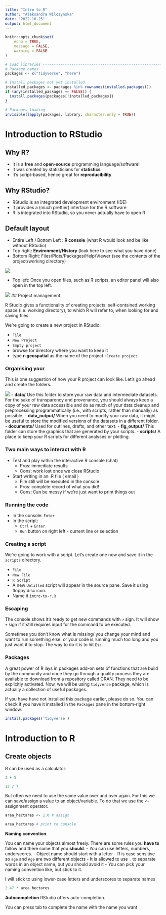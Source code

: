 ```yaml
---
title: "Intro to R"
author: "Aleksandra Wilczynska"
date: "2022-10-25"
output: html_document
---
```


```r
knitr::opts_chunk$set(
	echo = TRUE,
	message = FALSE,
	warning = FALSE
)

# Load libraries ----------------------------------------------------------
# Package names
packages <- c("tidyverse", "here")

# Install packages not yet installed
installed_packages <- packages %in% rownames(installed.packages())
if (any(installed_packages == FALSE)) {
  install.packages(packages[!installed_packages])
}

# Packages loading
invisible(lapply(packages, library, character.only = TRUE))
```

# Introduction to RStudio

## Why R?

- It is a **free** and **open-source** programming language/software! 
- It was created by statisticians for **statistics** 
- It's script-based, hence great for **reproducibility** 

## Why RStudio?
- RStudio is an integrated development environment (IDE)
- It provides a (much prettier) interface for the R software
- R is integrated into RStudio, so you never actually have to open R 

## Default layout

- Entire Left / Bottom Left : **R console** (what R would look and be like without RStudio)
- Top right: **Environment/History** (look here to see what you have done)
- Bottom Right: Files/Plots/Packages/Help/Viewer (see the contents of the project/working directory)

![](../assets/img/01-rstudio.png)

- Top left: Once you open files, such as R scripts, an editor panel will also open in the top left.

![](../assets/img/02-rstudio.png)
## Project management 

R Studio gives a functionality of creating projects: self-contained working space (i.e. working directory), to which R will refer to, when looking for and saving files.

We’re going to create a new project in RStudio:

- `File` 
- `New Project` 
- `Empty project` 
- browse for directory where you want to keep it 
- type **r-geospatial** as the name of the project 
-`Create project`

### Organising your

This is one suggestion of how your R project can look like. Let's go ahead and create the folders. 

![](../assets/img/rstudio_project_files.jpeg)
- **data/** Use this folder to store your raw data and intermediate datasets. For the sake of transparency and provenance, you should always keep a copy of your raw data accessible and do as much of your data cleanup and preprocessing programmatically (i.e., with scripts, rather than manually) as possible.
- **data_output/** When you need to modify your raw data, it might be useful to store the modified versions of the datasets in a different folder.
- **documents/** Used for outlines, drafts, and other text.
- **fig_output/** This folder can store the graphics that are generated by your scripts.
- **scripts/** A place to keep your R scripts for different analyses or plotting.

### Two main ways to interact with R

- Test and play within the interactive R console (chat)
    - Pros: immediate results
    - Cons: work lost once we close RStudio
    
- Start writing in an .R file ( email )
    - File still will be executed in the console
    - Pros: complete record of what you did!
    - Cons: Can be messy if we're just want to print things out

### Running the code

- In the console: `Enter`
- In the script:
   - `Ctrl` + `Enter` 
   - `Run` button on right left - current line or selection

### Creating a script
We're going to work with a script. Let's create one now and save it in the `scripts` directory.

- `File` 
- `New File` 
- `R Script` 
- A new `Untitled` script will appear in the source pane. Save it using floppy disc icon.
- Name it `intro-to-r.R`

### Escaping 

The console shows it's ready to get new commands with `>` sign. It will show `+` sign if it still requires input for the command to be executed. 

Sometimes you don't know what is missing/ you change your mind and want to run something else, or your code is running much too long and you just want it to stop. The way to do it is to hit `Esc`.

### Packages 

A great power of R lays in packages add-on sets of functions that are build by the community and once they go through a quality process they are available to download from a repository called CRAN. They need to be explicitly activated. 
Now, we will be using `tidyverse` package, which is actually a collection of useful packages. 

If you have have not installed this package earlier, please do so. You can check if you have it installed in the `Packages` pane in the bottom-right window.

```r
install.packages('tidyverse')
```

# Introduction to R

## Create objects 

R can be used as a calculator:
```r
3 + 5

12 / 7
```

But often we need to use the same value over and over again. For this we can save/assign a value to an object/variable. To do that we use the `<-` assignment operator.

```r
area_hectares <- 1.0 # assign

area_hectares # print to console
```

<div class="alert alert-info">
<strong>Naming convention </strong> 



You can name your objects almost freely. There are some rules you **have to** follow and there some that you **should**. 
- You can use letters, numbers, underscores. 
- Object name should start with a letter
- R is case sensitive so `age` and `Age` are two different objects
- It is allowed to use `.` to separate words in an object name, but you should avoid it
- You can pick your naming convention like, but stick to it. 

I will stick to using lower-case letters and underscores to separate names

</div>

```r
2.47 * area_hectares
```


<div class="alert alert-info">
<strong>Autocompletion</strong> 
RStudio offers auto-completion.

You can press tab to complete the name with the name you want
</div>
